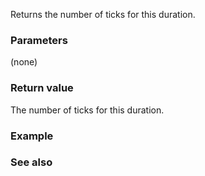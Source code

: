 {{cpp/chrono/duration/title|count}}
{{cpp/chrono/duration/navbar}}
{{ddcl|since=c++11|
constexpr rep count() const;
}}

Returns the number of ticks for this duration.

===Parameters===
(none)

===Return value===
The number of ticks for this duration.

===Example===
{{example 
|code=
#include &lt;chrono&gt;
#include &lt;iostream&gt;

int main()
{
    std::chrono::milliseconds ms{3}; // 3 milliseconds
    // 6000 microseconds constructed from 3 milliseconds
    std::chrono::microseconds us = 2 * ms;
    // 30Hz clock using fractional ticks
    std::chrono::duration&lt;double, std::ratio&lt;1, 30&gt;&gt; hz30(3.5);

    std::cout &lt;&lt; "3 ms duration has " &lt;&lt; ms.count() &lt;&lt; " ticks\n"
              &lt;&lt; "6000 us duration has " &lt;&lt; us.count() &lt;&lt; " ticks\n"
              &lt;&lt; "3.5 30Hz duration has " &lt;&lt; hz30.count() &lt;&lt; " ticks\n";       
}
|output=
3 ms duration has 3 ticks
6000 us duration has 6000 ticks
3.5 30Hz duration has 3.5 ticks
}}

===See also===
{{dsc begin}}
{{dsc inc|cpp/chrono/duration/dsc duration_cast}}
{{dsc end}}

{{langlinks|de|es|fr|it|ja|pt|ru|zh}}